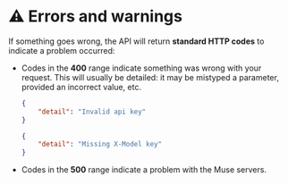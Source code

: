 # ⚠️ Errors and warnings

If something goes wrong, the API will return **standard HTTP codes** to indicate a problem occurred:

-   Codes in the **400** range indicate something was wrong with your request. This will usually be detailed: it may be mistyped a parameter, provided an incorrect value, etc.

    ```json title="Example response to a malformed request"
    {
        "detail": "Invalid api key"
    }
    ```

    ```json title="Example response to another malformed request where the X-Model header is missing"
    {
        "detail": "Missing X-Model key"
    }
    ```

-   Codes in the **500** range indicate a problem with the Muse servers.
